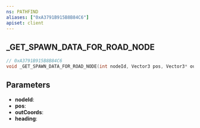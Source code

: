 ```yaml
---
ns: PATHFIND
aliases: ["0xA3791B915B8B84C6"]
apiset: client
---
```

## _GET_SPAWN_DATA_FOR_ROAD_NODE

```c
// 0xA3791B915B8B84C6
void _GET_SPAWN_DATA_FOR_ROAD_NODE(int nodeId, Vector3 pos, Vector3* outCoords, float* heading);
```


## Parameters
* **nodeId**:
* **pos**:
* **outCoords**:
* **heading**: